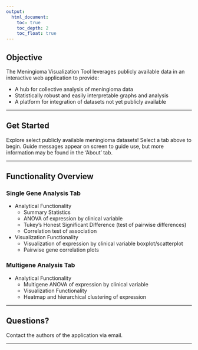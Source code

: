 ```yaml
---
output: 
  html_document:
    toc: true
    toc_depth: 2
    toc_float: true
---
```


## Objective
      
The Meningioma Visualization Tool leverages publicly available data in an interactive web application to provide:

* A hub for collective analysis of meningioma data
* Statistically robust and easily interpretable graphs and analysis
* A platform for integration of datasets not yet publicly available

*****       
  
## Get Started
        
Explore select publicly available meningioma datasets! Select a tab above to begin. Guide messages appear on screen to guide use, but more information may be found in the 'About' tab.
        
*****

## Functionality Overview
        
### Single Gene Analysis Tab
        
  * Analytical Functionality
      + Summary Statistics
      + ANOVA of expression by clinical variable
      + Tukey’s Honest Significant Difference (test of pairwise differences)
      + Correlation test of association
              
         
  * Visualization Functionality
      + Visualization of expression by clinical variable boxplot/scatterplot
      + Pairwise gene correlation plots

### Multigene Analysis Tab
        
  * Analytical Functionality
      + Multigene ANOVA of expression by clinical variable
      + Visualization Functionality
      + Heatmap and hierarchical clustering of expression
        
        
*****
        
## Questions?
        
Contact the authors of the application via email.

*****